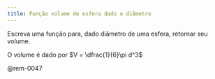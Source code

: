 ```yaml
---
title: Função volume de esfera dado o diâmetro
---
```

::: {#exr-0047}
Escreva uma função para, dado diâmetro de uma esfera, retornar seu volume.

O volume é dado por $V = \dfrac{1}{6}\pi d^3$

@rem-0047
:::
